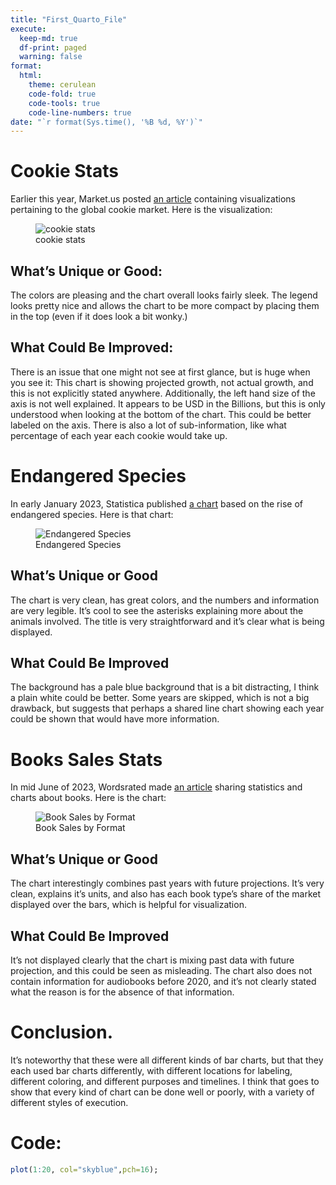 ```yaml
---
title: "First_Quarto_File"
execute:
  keep-md: true
  df-print: paged
  warning: false
format:
  html:
    theme: cerulean
    code-fold: true
    code-tools: true
    code-line-numbers: true
date: "`r format(Sys.time(), '%B %d, %Y')`"
---
```


# Cookie Stats

  Earlier this year, Market.us posted [an article]((https://media.market.us/cookies-statistics/)) containing visualizations pertaining to the global cookie market. Here is the visualization:

![cookie stats](global-cookies-market-size.jpg)

## What's Unique or Good:

  The colors are pleasing and the chart overall looks fairly sleek. The legend looks pretty nice and allows the chart to be more compact by placing them in the top (even if it does look a bit wonky.)

## What Could Be Improved:

  There is an issue that one might not see at first glance, but is huge when you see it: This chart is showing projected growth, not actual growth, and this is not explicitly stated anywhere. Additionally, the left hand size of the axis is not well explained. It appears to be USD in the Billions, but this is only understood when looking at the bottom of the chart. This could be better labeled on the axis. There is also a lot of sub-information, like what percentage of each year each cookie would take up.

# Endangered Species

  In early January 2023, Statistica published [a chart]((https://www.statista.com/chart/17122/number-of-threatened-species-red-list/)) based on the rise of endangered species. Here is that chart:

![Endangered Species](EndangeredSpecies.jpg)

## What's Unique or Good

  The chart is very clean, has great colors, and the numbers and information are very legible. It's cool to see the asterisks explaining more about the animals involved. The title is very straightforward and it's clear what is being displayed.

## What Could Be Improved

  The background has a pale blue background that is a bit distracting, I think a plain white could be better. Some years are skipped, which is not a big drawback, but suggests that perhaps a shared line chart showing each year could be shown that would have more information.

# Books Sales Stats

  In mid June of 2023, Wordsrated made [an article](https://wordsrated.com/book-sales-statistics/) sharing statistics and charts about books. Here is the chart:

![Book Sales by Format](Global-book-sales-by-format.png)

## What's Unique or Good

  The chart interestingly combines past years with future projections. It's very clean, explains it's units, and also has each book type's share of the market displayed over the bars, which is helpful for visualization.


## What Could Be Improved

  It's not displayed clearly that the chart is mixing past data with future projection, and this could be seen as misleading. The chart also does not contain information for audiobooks before 2020, and it's not clearly stated what the reason is for the absence of that information.
  
  
# Conclusion.

It's noteworthy that these were all different kinds of bar charts, but that they each used bar charts differently, with different locations for labeling, different coloring, and different purposes and timelines. I think that goes to show that every kind of chart can be done well or poorly, with a variety of different styles of execution.



# Code:

```r
plot(1:20, col="skyblue",pch=16);
```

